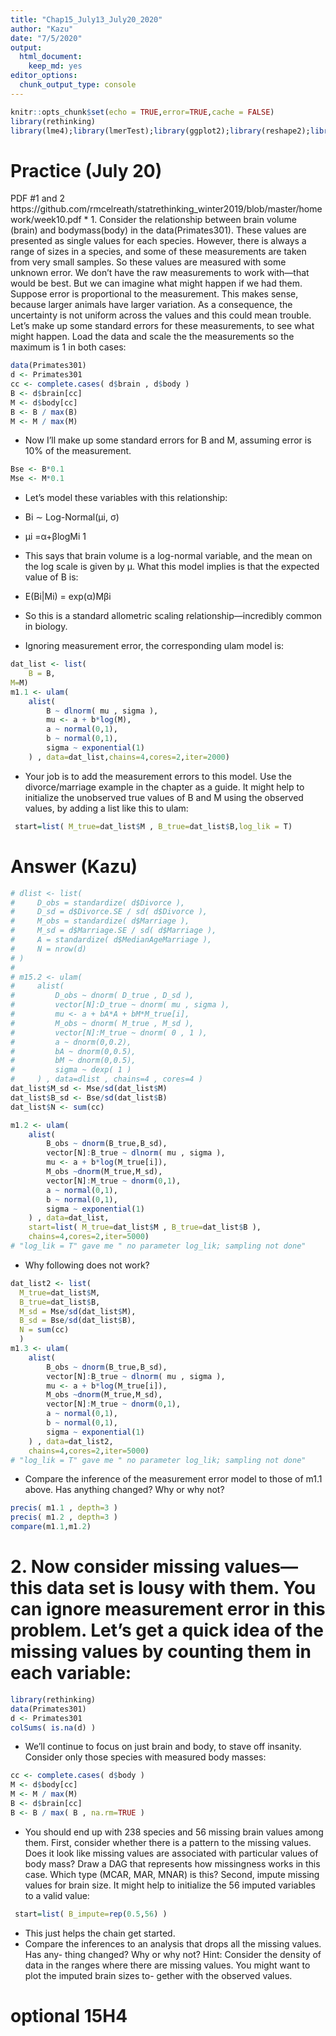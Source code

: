```yaml
---
title: "Chap15_July13_July20_2020"
author: "Kazu"
date: "7/5/2020"
output: 
  html_document: 
    keep_md: yes
editor_options: 
  chunk_output_type: console
---
```


```r
knitr::opts_chunk$set(echo = TRUE,error=TRUE,cache = FALSE)
library(rethinking)
library(lme4);library(lmerTest);library(ggplot2);library(reshape2);library(tidyverse);library(readr)
```

# Practice (July 20)
PDF #1 and 2 https://github.com/rmcelreath/statrethinking_winter2019/blob/master/homework/week10.pdf
* 1. Consider the relationship between brain volume (brain) and bodymass(body) in the data(Primates301). These values are presented as single values for each species. However, there is always a range of sizes in a species, and some of these measurements are taken from very small samples. So these values are measured with some unknown error.
We don’t have the raw measurements to work with—that would be best. But we can imagine what might happen if we had them. Suppose error is proportional to the measurement. This makes sense, because larger animals have larger variation. As a consequence, the uncertainty is not uniform across the values and this could mean trouble.
Let’s make up some standard errors for these measurements, to see what might happen. Load the data and scale the the measurements so the maximum is 1 in both cases:
```r
data(Primates301)
d <- Primates301
cc <- complete.cases( d$brain , d$body )
B <- d$brain[cc]
M <- d$body[cc]
B <- B / max(B)
M <- M / max(M)
```
* Now I’ll make up some standard errors for B and M, assuming error is 10% of the measurement.
```r
Bse <- B*0.1
Mse <- M*0.1
```
* Let’s model these variables with this relationship:
* Bi ∼ Log-Normal(μi, σ)
* μi =α+βlogMi 1

* This says that brain volume is a log-normal variable, and the mean on the log scale is given by μ. What this model implies is that the expected value of B is:
* E(Bi|Mi) = exp(α)Mβi
* So this is a standard allometric scaling relationship—incredibly common in biology.
* Ignoring measurement error, the corresponding ulam model is:
```r
dat_list <- list(
    B = B,
M=M)
m1.1 <- ulam(
    alist(
        B ~ dlnorm( mu , sigma ),
        mu <- a + b*log(M),
        a ~ normal(0,1),
        b ~ normal(0,1),
        sigma ~ exponential(1)
    ) , data=dat_list,chains=4,cores=2,iter=2000)
```
* Your job is to add the measurement errors to this model. Use the divorce/marriage example in the chapter as a guide. It might help to initialize the unobserved true values of B and M using the observed values, by adding a list like this to ulam:
```r
 start=list( M_true=dat_list$M , B_true=dat_list$B,log_lik = T)
```

# Answer (Kazu)
```r
# dlist <- list(
#     D_obs = standardize( d$Divorce ),
#     D_sd = d$Divorce.SE / sd( d$Divorce ),
#     M_obs = standardize( d$Marriage ),
#     M_sd = d$Marriage.SE / sd( d$Marriage ),
#     A = standardize( d$MedianAgeMarriage ),
#     N = nrow(d)
# )
# 
# m15.2 <- ulam(
#     alist(
#         D_obs ~ dnorm( D_true , D_sd ),
#         vector[N]:D_true ~ dnorm( mu , sigma ),
#         mu <- a + bA*A + bM*M_true[i],
#         M_obs ~ dnorm( M_true , M_sd ),
#         vector[N]:M_true ~ dnorm( 0 , 1 ),
#         a ~ dnorm(0,0.2),
#         bA ~ dnorm(0,0.5),
#         bM ~ dnorm(0,0.5),
#         sigma ~ dexp( 1 )
#     ) , data=dlist , chains=4 , cores=4 )
dat_list$M_sd <- Mse/sd(dat_list$M)
dat_list$B_sd <- Bse/sd(dat_list$B)
dat_list$N <- sum(cc)

m1.2 <- ulam(
    alist(
        B_obs ~ dnorm(B_true,B_sd),
        vector[N]:B_true ~ dlnorm( mu , sigma ),
        mu <- a + b*log(M_true[i]),
        M_obs ~dnorm(M_true,M_sd),
        vector[N]:M_true ~ dnorm(0,1),
        a ~ normal(0,1),
        b ~ normal(0,1),
        sigma ~ exponential(1)
    ) , data=dat_list,
    start=list( M_true=dat_list$M , B_true=dat_list$B ),
    chains=4,cores=2,iter=5000)
# "log_lik = T" gave me " no parameter log_lik; sampling not done"
```

* Why following does not work?
```r
dat_list2 <- list(
  M_true=dat_list$M, 
  B_true=dat_list$B,
  M_sd = Mse/sd(dat_list$M),
  B_sd = Bse/sd(dat_list$B),
  N = sum(cc)
  )
m1.3 <- ulam(
    alist(
        B_obs ~ dnorm(B_true,B_sd),
        vector[N]:B_true ~ dlnorm( mu , sigma ),
        mu <- a + b*log(M_true[i]),
        M_obs ~dnorm(M_true,M_sd),
        vector[N]:M_true ~ dnorm(0,1),
        a ~ normal(0,1),
        b ~ normal(0,1),
        sigma ~ exponential(1)
    ) , data=dat_list2,
    chains=4,cores=2,iter=5000)
# "log_lik = T" gave me " no parameter log_lik; sampling not done"
```


* Compare the inference of the measurement error model to those of m1.1 above. Has anything changed? Why or why not?
```r
precis( m1.1 , depth=3 )
precis( m1.2 , depth=3 )
compare(m1.1,m1.2)
```



# 2. Now consider missing values—this data set is lousy with them. You can ignore measurement error in this problem. Let’s get a quick idea of the missing values by counting them in each variable:
```r
library(rethinking)
data(Primates301)
d <- Primates301
colSums( is.na(d) )
```

* We’ll continue to focus on just brain and body, to stave off insanity. Consider only those species with measured body masses:
```r
cc <- complete.cases( d$body )
M <- d$body[cc]
M <- M / max(M)
B <- d$brain[cc]
B <- B / max( B , na.rm=TRUE )
```

* You should end up with 238 species and 56 missing brain values among them. First, consider whether there is a pattern to the missing values. Does it look like missing values are associated with particular values of body mass? Draw a DAG that represents how missingness works in this case. Which type (MCAR, MAR, MNAR)
is this?
Second, impute missing values for brain size. It might help to initialize the 56
imputed variables to a valid value:
```r
 start=list( B_impute=rep(0.5,56) )
```

* This just helps the chain get started.
* Compare the inferences to an analysis that drops all the missing values. Has any-
thing changed? Why or why not? Hint: Consider the density of data in the ranges where there are missing values. You might want to plot the imputed brain sizes to- gether with the observed values.

# optional 15H4

